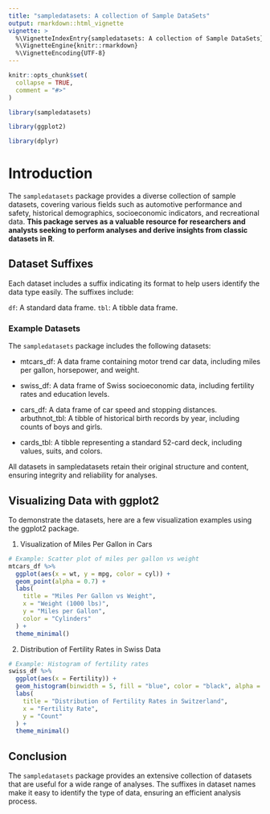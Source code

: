 ---
title: "sampledatasets: A collection of Sample DataSets"
output: rmarkdown::html_vignette
vignette: >
  %\VignetteIndexEntry{sampledatasets: A collection of Sample DataSets}
  %\VignetteEngine{knitr::rmarkdown}
  %\VignetteEncoding{UTF-8}
---

```{r, include = FALSE}
knitr::opts_chunk$set(
  collapse = TRUE,
  comment = "#>"
)
```

```{r setup}
library(sampledatasets)

library(ggplot2)

library(dplyr)

```

# Introduction

The `sampledatasets` package provides a diverse collection of sample datasets, covering various fields such as automotive performance and safety, historical demographics, socioeconomic indicators, and recreational data. **This package serves as a valuable resource for researchers and analysts seeking to perform analyses and derive insights from classic datasets in R**.

## Dataset Suffixes

Each dataset includes a suffix indicating its format to help users identify the data type easily. The suffixes include:

`df`: A standard data frame.
`tbl`: A tibble data frame.

### Example Datasets

The `sampledatasets` package includes the following datasets:

- mtcars_df: A data frame containing motor trend car data, including miles per gallon, horsepower, and weight.

- swiss_df: A data frame of Swiss socioeconomic data, including fertility rates and education levels.

- cars_df: A data frame of car speed and stopping distances.
arbuthnot_tbl: A tibble of historical birth records by year, including counts of boys and girls.

- cards_tbl: A tibble representing a standard 52-card deck, including values, suits, and colors.

All datasets in sampledatasets retain their original structure and content, ensuring integrity and reliability for analyses.

## Visualizing Data with ggplot2

To demonstrate the datasets, here are a few visualization examples using the ggplot2 package.

1. Visualization of Miles Per Gallon in Cars

```{r ggplot2}

# Example: Scatter plot of miles per gallon vs weight
mtcars_df %>%
  ggplot(aes(x = wt, y = mpg, color = cyl)) +
  geom_point(alpha = 0.7) +
  labs(
    title = "Miles Per Gallon vs Weight",
    x = "Weight (1000 lbs)",
    y = "Miles per Gallon",
    color = "Cylinders"
  ) +
  theme_minimal()


```


2. Distribution of Fertility Rates in Swiss Data

```{r ggplot2_001}

# Example: Histogram of fertility rates
swiss_df %>%
  ggplot(aes(x = Fertility)) +
  geom_histogram(binwidth = 5, fill = "blue", color = "black", alpha = 0.7) +
  labs(
    title = "Distribution of Fertility Rates in Switzerland",
    x = "Fertility Rate",
    y = "Count"
  ) +
  theme_minimal()


```


## Conclusion

The `sampledatasets` package provides an extensive collection of datasets that are useful for a wide range of analyses. The suffixes in dataset names make it easy to identify the type of data, ensuring an efficient analysis process.

<div class="tocify-extend-page" data-unique="tocify-extend-page" style="height: 0;"></div>
